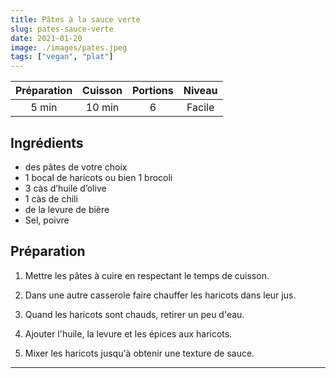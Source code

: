 ```yaml
---
title: Pâtes à la sauce verte
slug: pates-sauce-verte
date: 2021-01-20
image: ./images/pates.jpeg
tags: ["vegan", "plat"]
---
```


| Préparation | Cuisson | Portions | Niveau |
| :-: | :-: | :-: | :-: |
| 5 min | 10 min | 6 | Facile |

## Ingrédients

- <ListItem>des pâtes de votre choix</ListItem>
- <ListItem>1 bocal de haricots ou bien 1 brocoli</ListItem>
- <ListItem>3 càs d’huile d’olive</ListItem>
- <ListItem>1 càs de chili</ListItem>
- <ListItem>de la levure de bière</ListItem>
- <ListItem>Sel, poivre</ListItem>

## Préparation

1. Mettre les pâtes à cuire en respectant le temps de cuisson.

2. Dans une autre casserole faire chauffer les haricots dans leur jus.

3. Quand les haricots sont chauds, retirer un peu d'eau.

4. Ajouter l'huile, la levure et les épices aux haricots.

5. Mixer les haricots jusqu'à obtenir une texture de sauce.

---
